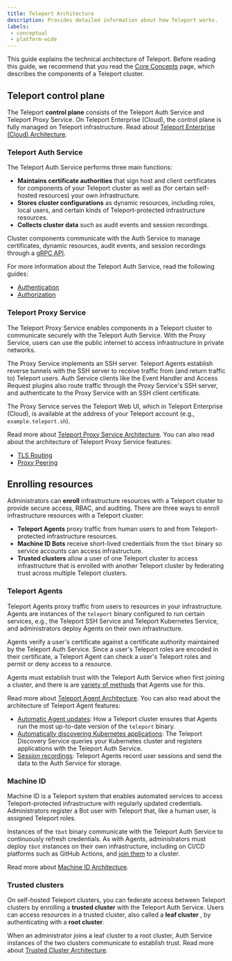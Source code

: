 ```yaml
---
title: Teleport Architecture
description: Provides detailed information about how Teleport works.
labels:
 - conceptual
 - platform-wide
---
```


This guide explains the technical architecture of Teleport. Before reading this
guide, we recommend that you read the [Core Concepts](../../core-concepts.mdx)
page, which describes the components of a Teleport cluster.

## Teleport control plane

The Teleport **control plane** consists of the Teleport Auth Service and
Teleport Proxy Service. On Teleport Enterprise (Cloud), the control plane is
fully managed on Teleport infrastructure. Read about [Teleport Enterprise
(Cloud) Architecture](teleport-cloud-architecture.mdx).

### Teleport Auth Service

The Teleport Auth Service performs three main functions:
- **Maintains certificate authorities** that sign host and client certificates
  for components of your Teleport cluster as well as (for certain self-hosted
  resources) your own infrastructure. 
- **Stores cluster configurations** as dynamic resources, including roles, local
  users, and certain kinds of Teleport-protected infrastructure resources.
- **Collects cluster data** such as audit events and session recordings.

Cluster components communicate with the Auth Service to manage certificates,
dynamic resources, audit events, and session recordings through a [gRPC
API](api-architecture.mdx).

For more information about the Teleport Auth Service, read the following guides:

- [Authentication](authentication.mdx)
- [Authorization](authorization.mdx)

### Teleport Proxy Service

The Teleport Proxy Service enables components in a Teleport cluster to
communicate securely with the Teleport Auth Service. With the Proxy Service,
users can use the public internet to access infrastructure in private networks.

The Proxy Service implements an SSH server. Teleport Agents establish reverse
tunnels with the SSH server to receive traffic from (and return traffic to)
Teleport users. Auth Service clients like the Event Handler and Access Request
plugins also route traffic through the Proxy Service's SSH server, and
authenticate to the Proxy Service with an SSH client certificate.

The Proxy Service serves the Teleport Web UI, which in Teleport Enterprise
(Cloud), is available at the address of your Teleport account (e.g.,
`example.teleport.sh`).

Read more about [Teleport Proxy Service Architecture](proxy.mdx). You can also
read about the architecture of Teleport Proxy Service features:

- [TLS Routing](tls-routing.mdx)
- [Proxy Peering](../../admin-guides/management/operations/proxy-peering.mdx)

## Enrolling resources

Administrators can **enroll** infrastructure resources with a Teleport cluster
to provide secure access, RBAC, and auditing. There are three ways to enroll
infrastructure resources with a Teleport cluster:

- **Teleport Agents** proxy traffic from human users to and from
  Teleport-protected infrastructure resources.
- **Machine ID Bots** receive short-lived credentials from the `tbot` binary so
  service accounts can access infrastructure.
- **Trusted clusters** allow a user of one Teleport cluster to access
  infrastructure that is enrolled with another Teleport cluster by federating
  trust across multiple Teleport clusters.

### Teleport Agents

Teleport Agents proxy traffic from users to resources in your infrastructure.
Agents are instances of the `teleport` binary configured to run certain
services, e.g., the Teleport SSH Service and Teleport Kubernetes Service, and
administrators deploy Agents on their own infrastructure.

Agents verify a user's certificate against a certificate authority maintained by
the Teleport Auth Service. Since a user's Teleport roles are encoded in their
certificate, a Teleport Agent can check a user's Teleport roles and permit or
deny access to a resource. 

Agents must establish trust with the Teleport Auth Service when first joining a
cluster, and there is are [variety of
methods](../../enroll-resources/agents/agents.mdx) that
Agents use for this.

Read more about [Teleport Agent Architecture](agents.mdx). You can also read
about the architecture of Teleport Agent features:

- [Automatic Agent updates](agent-update-management.mdx): How a
  Teleport cluster ensures that Agents run the most up-to-date version of the
  `teleport` binary.
- [Automatically discovering Kubernetes
  applications](../../reference/architecture/kubernetes-applications-architecture.mdx):
  The Teleport Discovery Service queries your Kubernetes cluster and registers
  applications with the Teleport Auth Service.
- [Session recordings](session-recording.mdx): Teleport Agents record user
  sessions and send the data to the Auth Service for storage.

### Machine ID

Machine ID is a Teleport system that enables automated services to access
Teleport-protected infrastructure with regularly updated credentials.
Administrators register a Bot user with Teleport that, like a human user, is
assigned Teleport roles. 

Instances of the `tbot` binary communicate with the Teleport Auth Service to
continuously refresh credentials. As with Agents, administrators must deploy
`tbot` instances on their own infrastructure, including on CI/CD platforms such
as GitHub Actions, and [join
them](../../machine-workload-identity/machine-id/deployment/deployment.mdx) to a cluster.

Read more about [Machine ID Architecture](machine-id-architecture.mdx).

### Trusted clusters

On self-hosted Teleport clusters, you can federate access between Teleport
clusters by enrolling a **trusted cluster** with the Teleport Auth Service.
Users can access resources in a trusted cluster, also called a **leaf cluster**
, by authenticating with a **root cluster**. 

When an administrator joins a leaf cluster to a root cluster, Auth Service
instances of the two clusters communicate to establish trust. Read more about
[Trusted Cluster Architecture](trustedclusters.mdx).

